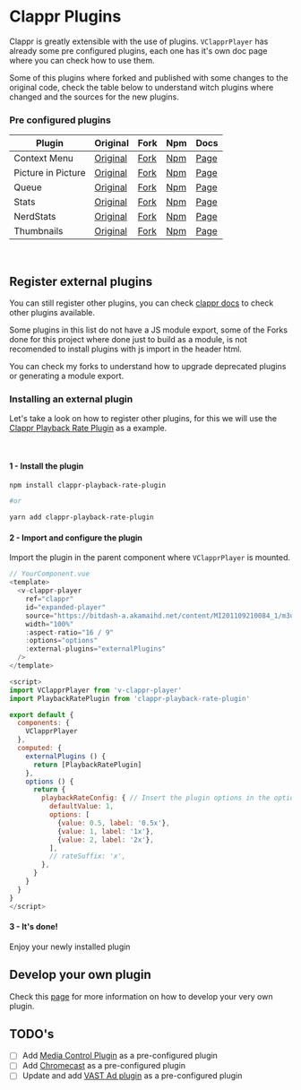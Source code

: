 
<Meta
  title="Plugins/Instructions"
  component={VClapprPlayer}
/>

# Clappr Plugins

Clappr is greatly extensible with the use of plugins. `VClapprPlayer` has already some pre configured plugins, each one has it's own doc page where you can check how to use them.

Some of this plugins where forked and published with some changes to the original code, check the table below to understand witch plugins where changed and the sources for the new plugins.

### Pre configured plugins

Plugin            |Original|Fork|Npm|Docs|
------------------|--------|----|---|----|
Context Menu      |[Original](https://github.com/joaopaulovieira/clappr-context-menu-plugin)|[Fork](https://github.com/guzz/clappr-context-menu-plugin)|[Npm](https://www.npmjs.com/package/@guzzj/clappr-context-menu-plugin)|[Page](/docs/plugins-context-plugin--context-plugin)
Picture in Picture|[Original](https://github.com/tjenkinson/clappr-pip-plugin)|[Fork](https://github.com/guzz/clappr-pip-plugin)|[Npm](https://www.npmjs.com/package/@guzzj/clappr-pip-plugin)|[Page](/docs/plugins-picture-in-picture-plugin--pip-plugin)
Queue             |[Original](https://github.com/joaopaulovieira/clappr-queue-plugin)|[Fork](https://github.com/guzz/clappr-queue-plugin)|[Npm](https://www.npmjs.com/package/@guzzj/clappr-queue-plugin)|[Page](/docs/plugins-queue-plugin--queue-plugin)
Stats             |[Original](https://github.com/clappr/clappr-stats)|[Fork](https://github.com/guzz/clappr-stats)|[Npm](https://www.npmjs.com/package/@guzzj/stats-plugin)|[Page](/docs/plugins-stats-plugin--stats-plugin)
NerdStats         |[Original](https://github.com/lucasrodcosta/clappr-nerd-stats)|[Fork](https://github.com/guzz/clappr-nerd-stats)|[Npm](https://www.npmjs.com/package/@guzzj/clappr-nerd-stats)|[Page](/docs/plugins-stats-plugin--nerd-stats-plugin#nerdstats-usage)
Thumbnails        |[Original](https://github.com/tjenkinson/clappr-thumbnails-plugin)|[Fork](https://github.com/guzz/clappr-thumbnails-plugin)|[Npm](https://www.npmjs.com/package/@guzzj/clappr-thumbnails-plugin)|[Page](/docs/plugins-thumbnails-plugin--thumbnails-plugin)

<br />

## Register external plugins

You can still register other plugins, you can check [clappr docs](https://github.com/clappr/clappr/blob/dev/README.md#external-plugins) to check other plugins available.

Some plugins in this list do not have a JS module export, some of the Forks done for this project where done just to build as a module, is not recomended to install plugins with js import in the header html.

You can check my forks to understand how to upgrade deprecated plugins or generating a module export.

### Installing an external plugin

Let's take a look on how to register other plugins, for this we will use the [Clappr Playback Rate Plugin](https://github.com/bikegriffith/clappr-playback-rate-plugin) as a example.

<br />

#### 1 - Install the plugin

```bash
npm install clappr-playback-rate-plugin

#or

yarn add clappr-playback-rate-plugin
```

#### 2 - Import and configure the plugin

Import the plugin in the parent component where `VClapprPlayer` is mounted.

```js
// YourComponent.vue
<template>
  <v-clappr-player
    ref="clappr"
    id="expanded-player"
    source="https://bitdash-a.akamaihd.net/content/MI201109210084_1/m3u8s/f08e80da-bf1d-4e3d-8899-f0f6155f6efa.m3u8"
    width="100%"
    :aspect-ratio="16 / 9"
    :options="options"
    :external-plugins="externalPlugins"
  />
</template>

<script>
import VClapprPlayer from 'v-clappr-player'
import PlaybackRatePlugin from 'clappr-playback-rate-plugin'

export default {
  components: {
    VClapprPlayer
  },
  computed: {
    externalPlugins () {
      return [PlaybackRatePlugin]
    },
    options () {
      return {
        playbackRateConfig: { // Insert the plugin options in the options object
          defaultValue: 1,
          options: [
            {value: 0.5, label: '0.5x'},
            {value: 1, label: '1x'},
            {value: 2, label: '2x'},
          ],
          // rateSuffix: 'x',
        },
      }
    }
  }
}
</script>
```

#### 3 - It's done!

Enjoy your newly installed plugin


## Develop your own plugin

Check this [page](https://github.com/clappr/clappr/wiki) for more information on how to develop your very own plugin.


## TODO's

- [ ] Add [Media Control Plugin](https://github.com/joaopaulovieira/clappr-media-control-plugin) as a pre-configured plugin
- [ ] Add [Chromecast](https://github.com/clappr/clappr-chromecast-plugin) as a pre-configured plugin
- [ ] Update and add [VAST Ad plugin](https://github.com/vix-simplex/clappr-ad-plugin) as a pre-configured plugin
